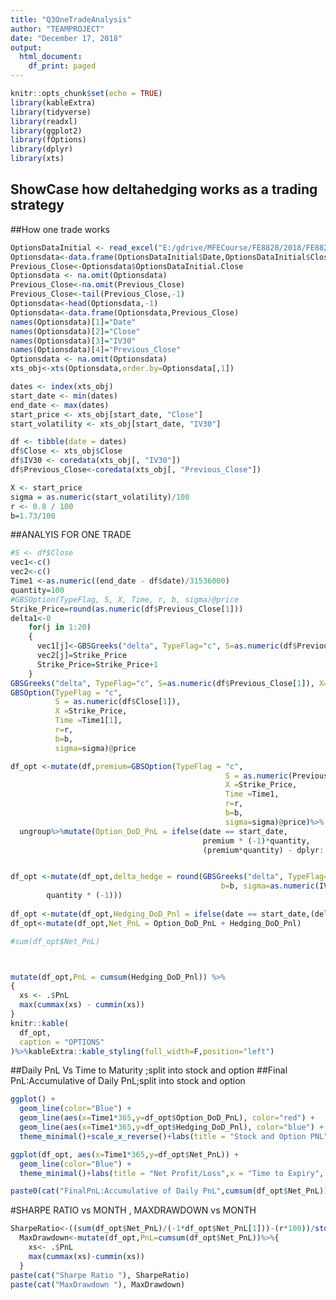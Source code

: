 ```yaml
---
title: "Q3OneTradeAnalysis"
author: "TEAMPROJECT"
date: "December 17, 2018"
output:
  html_document:
    df_print: paged
---
```


```r
knitr::opts_chunk$set(echo = TRUE)
library(kableExtra)
library(tidyverse)
library(readxl)
library(ggplot2)
library(fOptions)
library(dplyr)
library(xts)
```

## ShowCase how deltahedging works as a trading strategy
##How one trade works

```r
OptionsDataInitial <- read_excel("E:/gdrive/MFECourse/FE8828/2018/FE8828-Gaurav_Singh/Group_Assignment/QUESTION 3 FINAL RMD and EXCELFILES/optionsdata(datafor1month).xlsx")
Optionsdata<-data.frame(OptionsDataInitial$Date,OptionsDataInitial$Close,OptionsDataInitial$IV30)
Previous_Close<-Optionsdata$OptionsDataInitial.Close
Optionsdata <- na.omit(Optionsdata)
Previous_Close<-na.omit(Previous_Close)
Previous_Close<-tail(Previous_Close,-1)
Optionsdata<-head(Optionsdata,-1)
Optionsdata<-data.frame(Optionsdata,Previous_Close)
names(Optionsdata)[1]="Date"
names(Optionsdata)[2]="Close"
names(Optionsdata)[3]="IV30"
names(Optionsdata)[4]="Previous_Close"
Optionsdata <- na.omit(Optionsdata)
xts_obj<-xts(Optionsdata,order.by=Optionsdata[,1])
```



```r
dates <- index(xts_obj)
start_date <- min(dates)
end_date <- max(dates)
start_price <- xts_obj[start_date, "Close"]
start_volatility <- xts_obj[start_date, "IV30"]
```


```r
df <- tibble(date = dates)
df$Close <- xts_obj$Close
df$IV30 <- coredata(xts_obj[, "IV30"])
df$Previous_Close<-coredata(xts_obj[, "Previous_Close"])

X <- start_price
sigma = as.numeric(start_volatility)/100
r <- 0.8 / 100
b=1.73/100

```

##ANALYIS FOR ONE TRADE


```r
#S <- df$Close
vec1<-c()
vec2<-c()
Time1 <-as.numeric((end_date - df$date)/31536000)
quantity=100
#GBSOption(TypeFlag, S, X, Time, r, b, sigma)@price
Strike_Price=round(as.numeric(df$Previous_Close[1]))
delta1<-0
    for(j in 1:20)
    {
      vec1[j]<-GBSGreeks("delta", TypeFlag="c", S=as.numeric(df$Previous_Close[1]), X=Strike_Price, Time=Time1[1], r=0.8/100, b=1.73/100, sigma=sigma)-0.4
      vec2[j]=Strike_Price
      Strike_Price=Strike_Price+1
    }
GBSGreeks("delta", TypeFlag="c", S=as.numeric(df$Previous_Close[1]), X=Strike_Price, Time=30/365, r=0.8/100, b=1.73/100, sigma=sigma)
GBSOption(TypeFlag = "c",
          S = as.numeric(df$Close[1]),
          X =Strike_Price,
          Time =Time1[1],
          r=r,
          b=b,
          sigma=sigma)@price

df_opt <-mutate(df,premium=GBSOption(TypeFlag = "c",
                                                S = as.numeric(Previous_Close),
                                                X =Strike_Price,
                                                Time =Time1,
                                                r=r,
                                                b=b,
                                                sigma=sigma)@price)%>%
  ungroup%>%mutate(Option_DoD_PnL = ifelse(date == start_date,
                                           premium * (-1)*quantity,
                                           (premium*quantity) - dplyr::lag(premium*quantity)))


df_opt <-mutate(df_opt,delta_hedge = round(GBSGreeks("delta", TypeFlag= "c", S = as.numeric(Previous_Close),  X =Strike_Price, Time=Time1, r=r,
                                               b=b, sigma=as.numeric(IV30[1])/100) *
        quantity * (-1)))
  
df_opt <-mutate(df_opt,Hedging_DoD_Pnl = ifelse(date == start_date,(delta_hedge * (as.numeric(Close) - (as.numeric(Previous_Close)))),(delta_hedge * (as.numeric(Close) - dplyr::lag(as.numeric(Close))))))
df_opt<-mutate(df_opt,Net_PnL = Option_DoD_PnL + Hedging_DoD_Pnl)

#sum(df_opt$Net_PnL)



mutate(df_opt,PnL = cumsum(Hedging_DoD_Pnl)) %>%
{
  xs <- .$PnL
  max(cummax(xs) - cummin(xs))
}
knitr::kable(
  df_opt,
  caption = "OPTIONS"
)%>%kableExtra::kable_styling(full_width=F,position="left")

```
##Daily PnL Vs Time to Maturity ;split into stock and option
##Final PnL:Accumulative of Daily PnL;split into stock and option

```r
ggplot() + 
  geom_line(color="Blue") + 
  geom_line(aes(x=Time1*365,y=df_opt$Option_DoD_PnL), color="red") +
  geom_line(aes(x=Time1*365,y=df_opt$Hedging_DoD_Pnl), color="blue") + 
  theme_minimal()+scale_x_reverse()+labs(title = "Stock and Option PNL",x = "Time to Expiry", y = "Option(red) and Stock(blue) PnL ") 

ggplot(df_opt, aes(x=Time1*365,y=df_opt$Net_PnL)) + 
  geom_line(color="Blue") + 
  theme_minimal()+labs(title = "Net Profit/Loss",x = "Time to Expiry", y = "Net PnL ") +scale_x_reverse()

paste0(cat("FinalPnL:Accumulative of Daily PnL",cumsum(df_opt$Net_PnL)))
```

#SHARPE RATIO vs MONTH , MAXDRAWDOWN vs MONTH

```r
 
SharpeRatio<-((sum(df_opt$Net_PnL)/(-1*df_opt$Net_PnL[1]))-(r*100))/stdev(cumsum(df_opt$Net_PnL))
  MaxDrawdown<-mutate(df_opt,PnL=cumsum(df_opt$Net_PnL))%>%{
    xs<- .$PnL
    max(cummax(xs)-cummin(xs))
  }
paste(cat("Sharpe Ratio "), SharpeRatio)
paste(cat("MaxDrawdown "), MaxDrawdown)
```
